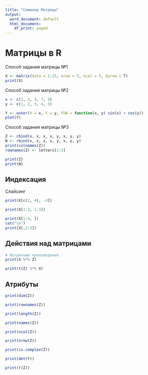 ```yaml
---
title: "Семинар Матрицы"
output:
  word_document: default
  html_document:
    df_print: paged
---
```


# Матрицы в R

Способ задания матрицы №1

```r
X <- matrix(data = 1:25, nrow = 5, ncol = 5, byrow = T)
print(X)
```

Способ задания матрицы №2

```r
x <- c(1, 3, 5, 7, 9)
y <- c(1, 2, 3, 4, 5)

Y <- outer(X = x, Y = y, FUN = function(x, y) sin(x) + cos(y))
plot(Y)
```


Способ задания матрицы №3

```r
Z <- cbind(x, x, x, x, y, x, y, y)
N <- rbind(x, x, x, x, y, x, y, y)
print(colnames(Z))
rownames(Z) <- letters[1:5]

print(Z)
print(N)
```


## Индексация

Слайсинг

```r
print(X[c(2, 4), -4])
```


```r
print(X[1:3, 1:3])
```

```r
print(X[1:4, ])
cat("\n")
print(X[,2:3])
```

## Действия над матрицами

```r
# Матричные произведения
print(X %*% Z)

print(t(Z) %*% X)
```

## Атрибуты

```r
print(dim(Z))

print(rownames(Z))

print(length(Z))

print(names(Z))

print(ncol(Z))

print(nrow(Z))

print(is.complex(Z))

print(det(Y))

print(t(Z))
```




